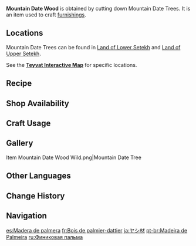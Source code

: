 {{Item Infobox
|id           = 101316
|image        = Item Mountain Date Wood.png
|type         = Materials
|group        = Wood
|group2       = Furnishing Materials
|invCategory  = Materials
|quality      = 1
|description  = Wood of the Mountain Date Tree. Although it neither feels special to touch nor possesses a special texture, it retains water exceedingly well and is thus easy to grow.<br>Can be used to create furnishings.
|source1      = Cutting down Mountain Date Trees in [[Great Red Sand]]
|source2      = Converting [[Forging Ores]]
|source3      = [[Realm Depot]]
}}
'''Mountain Date Wood''' is obtained by cutting down Mountain Date Trees. It is an item used to craft [[furnishings]].

==Locations==
Mountain Date Trees can be found in [[Land of Lower Setekh]] and [[Land of Upper Setekh]].

See the '''[https://webstatic-sea.mihoyo.com/app/ys-map-sea/index.html#/map/2?shown_types=449 Teyvat Interactive Map]''' for specific locations.

==Recipe==
{{Recipe
|type = Wood
|Iron Chunk = 3
|sort = Iron Chunk
}}
{{Recipe
|type = Wood
|White Iron Chunk = 2
|sort = White Iron Chunk
}}
{{Recipe
|type = Wood
|Crystal Chunk = 1
|sort = Crystal Chunk
}}
{{Recipe
|type = Wood
|Magical Crystal Chunk = 1
|sort = Magical Crystal Chunk
}}
{{Recipe
|type = Wood
|Amethyst Lump = 1
|sort = Amethyst Lump
}}
{{Recipe
|type = Wood
|Condessence Crystal = 1
|sort = Condessence Crystal
}}
{{Recipe
|type = Wood
|Starsilver = 1
|sort = Starsilver
}}

==Shop Availability==
{{Shop Availability|currency=Realm Currency}}

==Craft Usage==
{{Craft Usage}}

==Gallery==
<gallery>
Item Mountain Date Wood Wild.png|Mountain Date Tree
</gallery>

==Other Languages==
{{Other Languages
|en      = Mountain Date Wood
|zhs     = 刺葵木
|zhs_rm  = Cìkuí-mù
|zht     = 刺葵木
|zht_rm  = Cìkuí-mù
|zh_tl   = {{w|Phoenix loureiroi|Mountain Date Palm}} Wood
|ja      = ヤシ材
|ja_rm   = Yashi-zai
|ja_tl   = Palm Wood
|ko      = 산대추야자 원목
|ko_tl   = Mountain-Date Palm Hardwood
|es      = Madera de palmera
|es_tl   = Palm Tree Wood
|fr      = Bois de palmier-dattier
|fr_tl   = Date Palm Wood
|ru      = Финиковая пальма
|ru_tl   = {{w|Phoenix (plant)|Date Palm}}
|th      = ไม้ Mountain Date
|th_rm   = Mai Mountain Date
|th_tl   = Mountain Date Wood
|vi      = Gỗ Chà Là
|vi_tl   = 
|de      = Bergdattel-Holz
|de_tl   = Mountain Date Wood
|id      = Mountain Date Wood
|pt      = Madeira de Palmeira
|pt_tl   = 
|tr      = Dağ Hurması Kütüğü
|tr_tl   = Mountain Date Log
|it      = Legno di palma da datteri
|it_tl   = Date Palm Wood
}}

==Change History==
{{Change History|3.1}}
<!--
==References==
{{Reflist}}
-->
==Navigation==
{{Material Navbox|Crafting Materials}}

[[es:Madera de palmera]]
[[fr:Bois de palmier-dattier]]
[[ja:ヤシ材]]
[[pt-br:Madeira de Palmeira]]
[[ru:Финиковая пальма]]